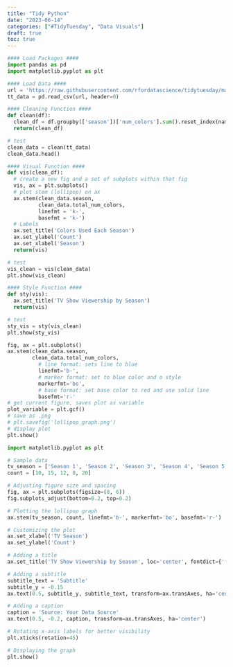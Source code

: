 ```yaml
---
title: "Tidy Python"
date: "2023-06-14"
categories: ["#TidyTuesday", "Data Visuals"]
draft: true
toc: true
---
```


```python
#### Load Packages ####
import pandas as pd
import matplotlib.pyplot as plt
```


```python
#### Load Data ####
url = 'https://raw.githubusercontent.com/rfordatascience/tidytuesday/master/data/2023/2023-02-21/bob_ross.csv'
tt_data = pd.read_csv(url, header=0)
```


```python
#### Cleaning Function ####
def clean(df):
  clean_df = df.groupby(['season'])['num_colors'].sum().reset_index(name ='total_num_colors')
  return(clean_df)

# test
clean_data = clean(tt_data)
clean_data.head()
```

```python
#### Visual Function ####
def vis(clean_df):
  # create a new fig and a set of subplots within that fig
  vis, ax = plt.subplots()
  # plot stem (lollipop) on ax 
  ax.stem(clean_data.season, 
          clean_data.total_num_colors,
          linefmt = 'k-',
          basefmt = 'k-')
  # Labels
  ax.set_title('Colors Used Each Season')
  ax.set_ylabel('Count')
  ax.set_xlabel('Season')
  return(vis)

# test
vis_clean = vis(clean_data)
plt.show(vis_clean)
```

```python
#### Style Function ####
def sty(vis):
  ax.set_title('TV Show Viewership by Season')
  return(vis)

# test
sty_vis = sty(vis_clean)
plt.show(sty_vis)
```



```python
fig, ax = plt.subplots()
ax.stem(clean_data.season, 
        clean_data.total_num_colors, 
          # line format: sets line to blue
          linefmt='b-', 
          # marker format: set to blue color and o style
          markerfmt='bo', 
          # base format: set base color to red and use solid line 
          basefmt='r-'
# get current figure, saves plot as variable
plot_variable = plt.gcf()
# save as .png
# plt.savefig('lollipop_graph.png')
# display plot
plt.show()
```


```python
import matplotlib.pyplot as plt

# Sample data
tv_season = ['Season 1', 'Season 2', 'Season 3', 'Season 4', 'Season 5']
count = [10, 15, 12, 8, 20]

# Adjusting figure size and spacing
fig, ax = plt.subplots(figsize=(8, 6))
fig.subplots_adjust(bottom=0.2, top=0.2)

# Plotting the lollipop graph
ax.stem(tv_season, count, linefmt='b-', markerfmt='bo', basefmt='r-')

# Customizing the plot
ax.set_xlabel('TV Season')
ax.set_ylabel('Count')

# Adding a title
ax.set_title('TV Show Viewership by Season', loc='center', fontdict={'fontsize': 16, 'fontweight': 'bold'})

# Adding a subtitle
subtitle_text = 'Subtitle'
subtitle_y = -0.15
ax.text(0.5, subtitle_y, subtitle_text, transform=ax.transAxes, ha='center')

# Adding a caption
caption = 'Source: Your Data Source'
ax.text(0.5, -0.2, caption, transform=ax.transAxes, ha='center')

# Rotating x-axis labels for better visibility
plt.xticks(rotation=45)

# Displaying the graph
plt.show()

```





